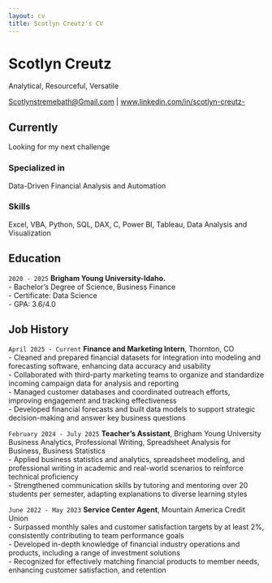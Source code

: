 ```yaml
---
layout: cv
title: Scotlyn Creutz's CV
---
```

# Scotlyn Creutz
Analytical, Resourceful, Versatile

<div id="webaddress">
<a href="Scotlynstremebath@Gmail.com">Scotlynstremebath@Gmail.com</a>
| <a href="www.linkedin.com/in/scotlyn-creutz-">www.linkedin.com/in/scotlyn-creutz-</a>
</div>


## Currently

Looking for my next challenge

### Specialized in

Data-Driven Financial Analysis and Automation


### Skills

Excel, VBA, Python, SQL, DAX, C, Power BI, Tableau, Data Analysis and Visualization


## Education

`2020 - 2025`
__Brigham Young University-Idaho.__  
- Bachelor's Degree of Science, Business Finance  
- Certificate: Data Science  
- GPA: 3.6/4.0  



## Job History

`April 2025 - Current`
__Finance and Marketing Intern__, Thornton, CO  
- Cleaned and prepared financial datasets for integration into modeling and forecasting software, enhancing data accuracy and usability  
- Collaborated with third-party marketing teams to organize and standardize incoming campaign data for analysis and reporting  
- Managed customer databases and coordinated outreach efforts, improving engagement and tracking effectiveness  
- Developed financial forecasts and built data models to support strategic decision-making and answer key business questions  


`February 2024 - July 2025`
__Teacher's Assistant__, Brigham Young University  
Business Analytics, Professional Writing, Spreadsheet Analysis for Business, Business Statistics  
- Applied business statistics and analytics, spreadsheet modeling, and professional writing in academic and real-world scenarios to reinforce technical proficiency  
- Strengthened communication skills by tutoring and mentoring over 20 students per semester, adapting explanations to diverse learning styles  


`June 2022 - May 2023`
__Service Center Agent__, Mountain America Credit Union  
- Surpassed monthly sales and customer satisfaction targets by at least 2%, consistently contributing to team performance goals  
- Developed in-depth knowledge of financial industry operations and products, including a range of investment solutions  
- Recognized for effectively matching financial products to member needs, enhancing customer satisfaction, and retention  



<!-- ### Footer

Last updated: July 2025 -->